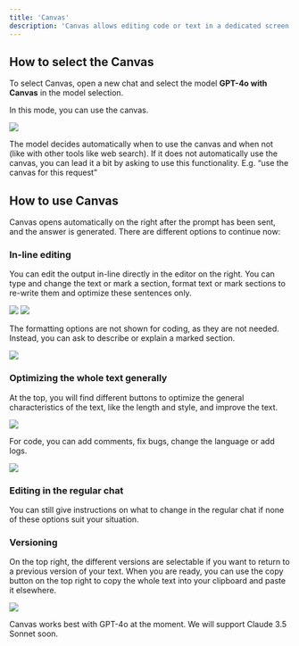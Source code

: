 ```yaml
---
title: 'Canvas'
description: 'Canvas allows editing code or text in a dedicated screen next to a chat and iterating more easily on the output.'
---
```


## How to select the Canvas

To select Canvas, open a new chat and select the model **GPT-4o with Canvas** in the model selection.

In this mode, you can use the canvas.

<img src="/images/canvas-1.png"/>

<Tip>The model decides automatically when to use the canvas and when not (like with other tools like web search). If it does not automatically use the canvas, you can lead it a bit by asking to use this functionality. E.g. “use the canvas for this request”</Tip>

## How to use Canvas

Canvas opens automatically on the right after the prompt has been sent, and the answer is generated. There are different options to continue now:

### In-line editing
You can edit the output in-line directly in the editor on the right. You can type and change the text or mark a section, format text or mark sections to re-write them and optimize these sentences only.

<img src="/images/canvas-2.png"/>
<img src="/images/canvas-3.png"/>

The formatting options are not shown for coding, as they are not needed. Instead, you can ask to describe or explain a marked section.

<img src="/images/canvas-6.png"/>

### Optimizing the whole text generally
At the top, you will find different buttons to optimize the general characteristics of the text, like the length and style, and improve the text.

<img src="/images/canvas-4.png"/>

For code, you can add comments, fix bugs, change the language or add logs.

<img src="/images/canvas-7.png"/>


### Editing in the regular chat
You can still give instructions on what to change in the regular chat if none of these options suit your situation.

### Versioning
On the top right, the different versions are selectable if you want to return to a previous version of your text. When you are ready, you can use the copy button on the top right to copy the whole text into your clipboard and paste it elsewhere.

<img src="/images/canvas-5.png"/>

<Info>Canvas works best with GPT-4o at the moment. We will support Claude 3.5 Sonnet soon.</Info>

